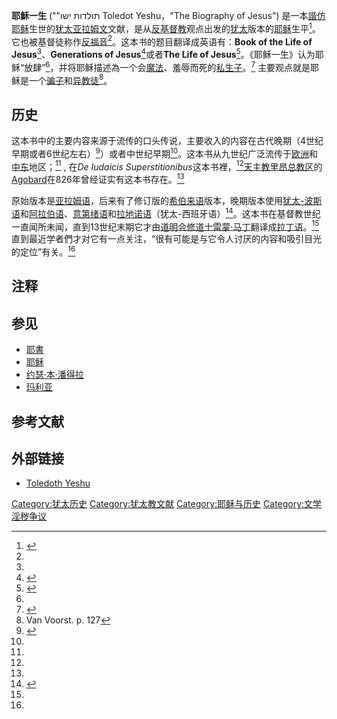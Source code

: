 '''耶穌一生'''{{noteTag|也称作 '''''Sefer Toledot Yeshu''''', '''''Toldoth Yechu''''', '''''Sepher Toldos Jeschu'''''等}} (""תולדות ישו Toledot Yeshu，"The Biography of Jesus") 是一本[[諧仿|諧仿]][[耶稣|耶稣]]生世的[[犹太|犹太]][[亚拉姆文|亚拉姆文]]文献，是从[[反基督教|反基督教]]观点出发的[[犹太|犹太]]版本的[[耶稣|耶稣]]生平<ref name="voorst">{{cite book
|title=Jesus Outside the New Testament: A Introduction to the Ancient Evidence
|first=Robert E.
|last=Van Voorst
|pages=pp 122f
|year=2000
|publisher=Wm. B. Eerdmans Publishing
|isbn=0802843689}}</ref>。它也被基督徒称作[[反福音|反福音]]<ref name="voorst" />。这本书的题目翻译成英语有：'''Book of the Life of Jesus'''<ref name=voorst/>、'''Generations of Jesus'''<ref name=tolan>{{cite book
|title=Saracens: Islam in the Medieval European Imagination
|first=John Victor
|last=Tolan
|pages=17f
|publisher=Columbia University Press
|location=New York
|year=2002
|isbn=0231123329}}</ref>或者'''The Life of Jesus'''<ref name="schafer">{{cite book
|title=Mirror of His Beauty: Feminine Images of God from the Bible to the Early Kabbalah
|first=Peter
|last=Schäfer
|pages=pp 211f
|year=2002
|publisher=Princeton University Press
|isbn=0691090688}}</ref>。《耶稣一生》认为耶稣“放肆”<ref name="voorst" />，并将耶稣描述為一个会[[魔法|魔法]]、羞辱而死的[[私生子|私生子]]。<ref name="webster">{{cite book
|title=Secret Societies and Subversive Movements
|first=Nesta H.
|last=Webster
|pages= pp 21f
|year=2000
|publisher=Book Tree
|isbn=1585090921}}</ref>
主要观点就是耶稣是一个[[骗子|骗子]]和[[异教徒|异教徒]]<ref>Van Voorst. p. 127</ref>。

==历史==
这本书中的主要内容来源于流传的口头传说，主要收入的内容在古代晚期（4世纪早期或者6世纪左右）<ref name="mass">{{cite book
|title=The Cambridge Companion to the Age of Justinian
|first=Michael
|last=Maas
|pages=pg 406
|year=2005
|publisher=Cambridge University Press
|isbn=0521817463}}</ref>）或者中世纪早期<ref name=voorst/>。这本书从九世纪广泛流传于[[欧洲|欧洲]]和[[中东|中东]]地区；<ref name="voorst" /> , 在''De Iudaicis Superstitionibus''这本书裡，<ref name=schafer/>[[天主教里昂总教区|天主教里昂总教区]]的[[Agobard|Agobard]]在826年曾经证实有这本书存在。<ref name=voorst/> 

原始版本是[[亚拉姆语|亚拉姆语]]，后来有了修订版的[[希伯来语|希伯来语]]版本，晚期版本使用[[犹太-波斯语|犹太-波斯语]]和[[阿拉伯语|阿拉伯语]]、[[意第绪语|意第绪语]]和[[拉地诺语|拉地诺语]]（犹太-西班牙语）<ref name=gero>{{cite journal
 |last = Gero
 |first = Stephan
 |date = 1988
 |title = Apocraphyl Gospels: A Survey
 |journal = Aufsteig UN Niedergang Der Romischen Welt
 |volume = Teil II
 |issue = Band 25 (5 teilband)
 |pages = pp 3391f
 |id = ISBN 3110018853
 |url = http://books.google.com/books?vid=ISBN3110018853&id=lF3DXBA2YlcC&pg=PT374&lpg=PT374&dq=Toldoth+Yeshu&sig=3JV5E5biUyt_BhYw6DrzUztl4WY#PPT374,M1
 |language = de,en
 |access-date = 2009-05-14
 |archive-date = 2014-07-17
 |archive-url = https://web.archive.org/web/20140717101758/http://books.google.com/books?vid=ISBN3110018853&id=lF3DXBA2YlcC&pg=PT374&lpg=PT374&dq=Toldoth+Yeshu&sig=3JV5E5biUyt_BhYw6DrzUztl4WY#PPT374,M1
 |dead-url = no
 }}</ref>。这本书在基督教世纪一直闻所未闻，直到13世纪末期它才由[[道明会|道明会]][[修道士|修道士]][[雷蒙·马丁|雷蒙·马丁]]翻译成[[拉丁语|拉丁语]]。<ref name=webster/>
直到最近学者們才对它有一点关注，“很有可能是与它令人讨厌的内容和吸引目光的定位”有关。<ref name=voorst/>

==注释==
{{NoteFoot}}

==参见==
*[[耶書|耶書]]
*[[耶稣|耶稣]]
*[[约瑟·本·潘得拉|约瑟·本·潘得拉]]
*[[玛利亚_(耶稣母亲)|玛利亚]]

==参考文献==
{{Reflist}}

==外部链接==
*[http://www.essene.com/History&Essenes/toled.htm Toledoth Yeshu] {{Wayback|url=http://www.essene.com/History%26Essenes/toled.htm |date=20210428145348 }}


{{Authority control}}
[[Category:犹太历史|Category:犹太历史]]
[[Category:犹太教文献|Category:犹太教文献]]
[[Category:耶稣与历史|Category:耶稣与历史]]
[[Category:文学淫秽争议|Category:文学淫秽争议]]